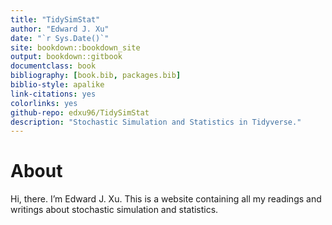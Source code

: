 ```yaml
---
title: "TidySimStat"
author: "Edward J. Xu"
date: "`r Sys.Date()`"
site: bookdown::bookdown_site
output: bookdown::gitbook
documentclass: book
bibliography: [book.bib, packages.bib]
biblio-style: apalike
link-citations: yes
colorlinks: yes
github-repo: edxu96/TidySimStat
description: "Stochastic Simulation and Statistics in Tidyverse."
---
```


# About {-}

Hi, there. I'm Edward J. Xu. This is a website containing all my readings and writings about stochastic simulation and statistics.

